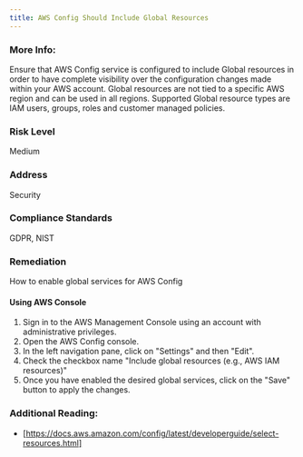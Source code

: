 ```yaml
---
title: AWS Config Should Include Global Resources
---
```


### More Info:

Ensure that AWS Config service is configured to include Global resources in order to have complete visibility over the configuration changes made within your AWS account. Global resources are not tied to a specific AWS region and can be used in all regions. Supported Global resource types are IAM users, groups, roles and customer managed policies.

### Risk Level

Medium

### Address

Security

### Compliance Standards

GDPR, NIST

### Remediation

How to enable global services for AWS Config

#### Using AWS Console

1. Sign in to the AWS Management Console using an account with administrative privileges.
2. Open the AWS Config console.
3. In the left navigation pane, click on "Settings" and then "Edit".
4. Check the checkbox name "Include global resources (e.g., AWS IAM resources)"
8. Once you have enabled the desired global services, click on the "Save" button to apply the changes.

### Additional Reading:

- [https://docs.aws.amazon.com/config/latest/developerguide/select-resources.html]